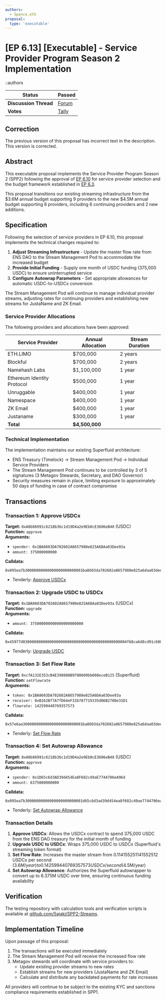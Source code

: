 ```yaml
---
authors:
  - 5pence.eth
proposal:
  type: 'executable'
---
```


# [EP 6.13] [Executable] - Service Provider Program Season 2 Implementation

::authors

| **Status**            | Passed                                                                                                                       |
| --------------------- | ---------------------------------------------------------------------------------------------------------------------------- |
| **Discussion Thread** | [Forum](https://discuss.ens.domains/t/20971)                                                                                 |
| **Votes**             | [Tally](https://www.tally.xyz/gov/ens/proposal/6325634497264265012626716784077918930541180346289202027480596910133312093648) |

## Correction

The previous version of this proposal has incorrect text in the description. This version is corrected.

## Abstract

This executable proposal implements the Service Provider Program Season 2 (SPP2) following the approval of [EP 6.10](https://www.tally.xyz/gov/ens/proposal/50462913323863149622798490468303951055439459905477651666479638328507088159695) for service provider selection and the budget framework established in [EP 6.3](https://www.tally.xyz/gov/ens/proposal/45863606498975303062952719073086674668061306651606831273917754523416516421073).

This proposal transitions our existing streaming infrastructure from the $3.6M annual budget supporting 9 providers to the new $4.5M annual budget supporting 8 providers, including 6 continuing providers and 2 new additions.

## Specification

Following the selection of service providers in EP 6.10, this proposal implements the technical changes required to:

1. **Adjust Streaming Infrastructure** - Update the master flow rate from ENS DAO to the Stream Management Pod to accommodate the increased budget
2. **Provide Initial Funding** - Supply one month of USDC funding (375,000 USDC) to ensure uninterrupted service
3. **Configure Autowrap Parameters** - Set appropriate allowances for automatic USDC-to-USDCx conversion

The Stream Management Pod will continue to manage individual provider streams, adjusting rates for continuing providers and establishing new streams for JustaName and ZK Email.

### Service Provider Allocations

The following providers and allocations have been approved:

| Service Provider           | Annual Allocation | Stream Duration |
| -------------------------- | ----------------- | --------------- |
| ETH.LIMO                   | $700,000          | 2 years         |
| Blockful                   | $700,000          | 2 years         |
| Namehash Labs              | $1,100,000        | 1 year          |
| Ethereum Identity Protocol | $500,000          | 1 year          |
| Unruggable                 | $400,000          | 1 year          |
| Namespace                  | $400,000          | 1 year          |
| ZK Email                   | $400,000          | 1 year          |
| Justaname                  | $300,000          | 1 year          |
| **Total**                  | **$4,500,000**    |                 |

### Technical Implementation

The implementation maintains our existing Superfluid architecture:

- ENS Treasury (Timelock) → Stream Management Pod → Individual Service Providers
- The Stream Management Pod continues to be controlled by 3 of 5 signatures (3 Metagov Stewards, Secretary, and DAO Governor)
- Security measures remain in place, limiting exposure to approximately 50 days of funding in case of contract compromise

## Transactions

### Transaction 1: Approve USDCx

**Target:** `0xA0b86991c6218b36c1d19D4a2e9Eb0cE3606eB48` (USDC)  
**Function:** `approve`  
**Arguments:**

- `spender: 0x1BA8603DA702602A8657980e825A6DAa03Dee93a`
- `amount: 375000000000`

**Calldata:**

```
0x095ea7b30000000000000000000000001ba8603da702602a8657980e825a6daa03dee93a000000000000000000000000000000000000000000000000000000000574fbde600
```

- Tenderly: [Approve USDCx](https://www.tdly.co/shared/simulation/2207ca50-6804-4e33-be61-4181ecd3f8e5)

### Transaction 2: Upgrade USDC to USDCx

**Target:** `0x1BA8603DA702602A8657980e825A6DAa03Dee93a` (USDCx)  
**Function:** `upgrade`  
**Arguments:**

- `amount: 375000000000000000000000`

**Calldata:**

```
0x45977d03000000000000000000000000000000000000000000004f68ca6d8cd91c600000
```

- Tenderly: [Upgrade USDC](https://www.tdly.co/shared/simulation/6abf821b-779e-429b-b8dd-707b71360687)

### Transaction 3: Set Flow Rate

**Target:** `0xcfA132E353cB4E398080B9700609bb008eceB125` (Superfluid)  
**Function:** `setFlowrate`  
**Arguments:**

- `token: 0x1BA8603DA702602A8657980e825A6DAa03Dee93a`
- `receiver: 0xB162Bf7A7fD64eF32b787719335d06B2780e31D1`
- `flowrate: 142599440769357573`

**Calldata:**

```
0x57e6aa360000000000000000000000001ba8603da702602a8657980e825a6daa03dee93a000000000000000000000000b162bf7a7fd64ef32b787719335d06b2780e31d100000000000000000000000000000000000000000000000001fa9d6f943a1705
```

- Tenderly: [Set Flow Rate](https://www.tdly.co/shared/simulation/9dd3a70d-cec4-4fac-88cf-9362fda170fc)

### Transaction 4: Set Autowrap Allowance

**Target:** `0xA0b86991c6218b36c1d19D4a2e9Eb0cE3606eB48` (USDC)  
**Function:** `approve`  
**Arguments:**

- `spender: 0x1D65c6d3AD39d454Ea8F682c49aE7744706eA96d`
- `amount: 6375000000000`

**Calldata:**

```
0x095ea7b30000000000000000000000001d65c6d3ad39d454ea8f682c49ae7744706ea96d000000000000000000000000000000000000000000000000000005cc4b9c4600
```

- Tenderly: [Set Autowrap Allowance](https://www.tdly.co/shared/simulation/e192ea31-145c-4d50-9632-1342267f5b8b)

### Transaction Details

1. **Approve USDCx**: Allows the USDCx contract to spend 375,000 USDC from the ENS DAO treasury for the initial month of funding
2. **Upgrade USDC to USDCx**: Wraps 375,000 USDC to USDCx (Superfluid's streaming token format)
3. **Set Flow Rate**: Increases the master stream from 0.114155251141552512 USDCx per second ($3.6M/year) to 0.142599440769357573 USDCx/second ($4.5M/year)
4. **Set Autowrap Allowance**: Authorizes the Superfluid autowrapper to convert up to 6.375M USDC over time, ensuring continuous funding availability

## Verification

The testing repository with calculation tools and verification scripts is available at [github.com/5ajaki/SPP2-Streams](https://github.com/5ajaki/SPP2-Streams).

## Implementation Timeline

Upon passage of this proposal:

1. The transactions will be executed immediately
2. The Stream Management Pod will receive the increased flow rate
3. Metagov stewards will coordinate with service providers to:
   - Update existing provider streams to new rates
   - Establish streams for new providers (JustaName and ZK Email)
   - Calculate and distribute any backdated payments for rate increases

All providers will continue to be subject to the existing KYC and sanctions compliance requirements established in SPP1.

